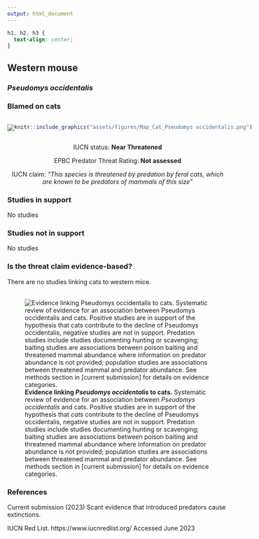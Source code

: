 ```yaml
---
output: html_document
---
```

```css
h1, h2, h3 {
  text-align: center;
}
```

## **Western mouse**
### *Pseudomys occidentalis*
### Blamed on cats

:::: {style="display: flex;"}

[![](assets/photos/Pseudomys occidentalis.png)](https://www.inaturalist.org/photos/470329?size=original)

::: {}

:::

::: {}
  ```r
  knitr::include_graphics("assets/figures/Map_Cat_Pseudomys occidentalis.png")
  ```
:::

::::
<center>
IUCN status: **Near Threatened**

EPBC Predator Threat Rating: **Not assessed**

IUCN claim: *"This species is threatened by predation by feral cats, which are known to be predators of mammals of this size"*

</center>

### Studies in support

No studies

### Studies not in support

No studies

### Is the threat claim evidence-based?

There are no studies linking cats to western mice.
<br>
<br>

![**Evidence linking *Pseudomys occidentalis* to cats.** Systematic review of evidence for an association between *Pseudomys occidentalis* and cats. Positive studies are in support of the hypothesis that *cats* contribute to the decline of Pseudomys occidentalis, negative studies are not in support. Predation studies include studies documenting hunting or scavenging; baiting studies are associations between poison baiting and threatened mammal abundance where information on predator abundance is not provided; population studies are associations between threatened mammal and predator abundance. See methods section in [current submission] for details on evidence categories.](assets/figures/Main_Evidence_Cat_Pseudomys occidentalis.png)

### References





Current submission (2023) Scant evidence that introduced predators cause extinctions.

IUCN Red List. https://www.iucnredlist.org/ Accessed June 2023

